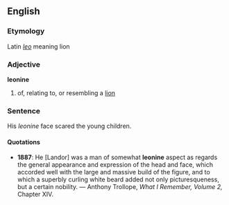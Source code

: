 ==English==

===Etymology===
Latin ''[[leo]]'' meaning lion

===Adjective===
'''leonine'''

# of, relating to, or resembling a [[lion]]

===Sentence===
His ''leonine'' face scared the young children.

====Quotations====
*'''1887''': He [Landor] was a man of somewhat '''leonine''' aspect as regards the general appearance and expression of the head and face, which accorded well with the large and massive build of the figure, and to which a superbly curling white beard added not only picturesqueness, but a certain nobility. &mdash; Anthony Trollope, ''What I Remember, Volume 2, '' Chapter XIV.